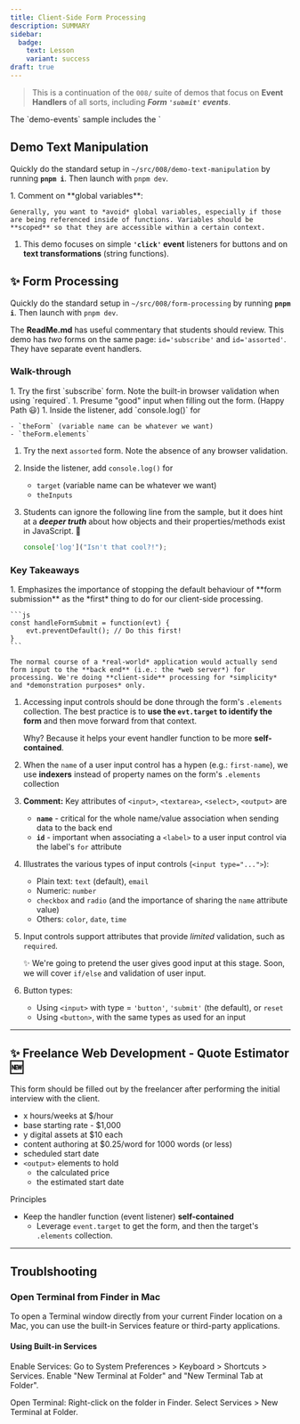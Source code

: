 ```yaml
---
title: Client-Side Form Processing
description: SUMMARY
sidebar:
  badge: 
    text: Lesson
    variant: success
draft: true
---
```



> This is a continuation of the `008/` suite of demos that focus on **Event Handlers** of all sorts, including ***Form `'submit'` events***.

<Aside type="danger" title="Skip `demo-events`">
    The `demo-events` sample includes the `<dialog>` sample, which is **too close to Lab 3**.
</Aside>

## Demo Text Manipulation

Quickly do the standard setup in `~/src/008/demo-text-manipulation` by running **`pnpm i`**. Then launch with `pnpm dev`.

<Steps>
1. Comment on **global variables**:

    Generally, you want to *avoid* global variables, especially if those are being referenced inside of functions. Variables should be **scoped** so that they are accessible within a certain context.
1. This demo focuses on simple **`'click'` event** listeners for buttons and on **text transformations** (string functions).
</Steps>

## ✨ Form Processing

Quickly do the standard setup in `~/src/008/form-processing` by running **`pnpm i`**. Then launch with `pnpm dev`.

The **ReadMe.md** has useful commentary that students should review. This demo has *two* forms on the same page: `id='subscribe'` and `id='assorted'`. They have separate event handlers.

### Walk-through

<Steps>
1. Try the first `subscribe` form. Note the built-in browser validation when using `required`.
1. Presume "good" input when filling out the form. (Happy Path 😃)
1. Inside the listener, add `console.log()` for

    - `theForm` (variable name can be whatever we want)
    - `theForm.elements`
1. Try the next `assorted` form. Note the absence of any browser validation.
1. Inside the listener, add `console.log()` for

    - `target` (variable name can be whatever we want)
    - `theInputs`
1. Students can ignore the following line from the sample, but it does hint at a ***deeper truth*** about how objects and their properties/methods exist in JavaScript. 🤔

    ```js
    console['log']("Isn't that cool?!");
    ```
</Steps>

### Key Takeaways

<Steps>
1. Emphasizes the importance of stopping the default behaviour of **form submission** as the *first* thing to do for our client-side processing.

    ```js
    const handleFormSubmit = function(evt) {
        evt.preventDefault(); // Do this first!
    }
    ```

    The normal course of a *real-world* application would actually send form input to the **back end** (i.e.: the *web server*) for processing. We're doing **client-side** processing for *simplicity* and *demonstration purposes* only.
1. Accessing input controls should be done through the form's `.elements` collection. The best practice is to **use the `evt.target` to identify the form** and then move forward from that context.

    Why? Because it helps your event handler function to be more **self-contained**.
1. When the `name` of a user input control has a hypen (e.g.: `first-name`), we use **indexers** instead of property names on the form's `.elements` collection
1. **Comment:** Key attributes of `<input>`, `<textarea>`, `<select>`, `<output>` are
    - **`name`** - critical for the whole name/value association when sending data to the back end
    - **`id`** - important when associating a `<label>` to a user input control via the label's `for` attribute
1. Illustrates the various types of input controls (`<input type="...">`):

    - Plain text: `text` (default), `email`
    - Numeric: `number`
    - `checkbox` and `radio` (and the importance of sharing the `name` attribute value)
    - Others: `color`, `date`, `time`
1. Input controls support attributes that provide *limited* validation, such as `required`.

    ✨ We're going to pretend the user gives good input at this stage. Soon, we will cover `if/else` and validation of user input.
1. Button types:

    - Using `<input>` with type = `'button'`, `'submit'` (the default), or `reset`
    - Using `<button>`, with the same types as used for an input
</Steps>

----

## ✨ Freelance Web Development - Quote Estimator 🆕

This form should be filled out by the freelancer after performing the initial interview with the client.

- x hours/weeks at $/hour
- base starting rate - $1,000
- y digital assets at $10 each
- content authoring at $0.25/word for 1000 words (or less)
- scheduled start date
- `<output>` elements to hold 
    - the calculated price
    - the estimated start date

Principles

- Keep the handler function (event listener) **self-contained**
    - Leverage `event.target` to get the form, and then the target's `.elements` collection.

----

## Troublshooting

### Open Terminal from Finder in Mac

To open a Terminal window directly from your current Finder location on a Mac, you can use the built-in Services feature or third-party applications.

#### Using Built-in Services

Enable Services: Go to System Preferences > Keyboard > Shortcuts > Services. Enable "New Terminal at Folder" and "New Terminal Tab at Folder".

Open Terminal: Right-click on the folder in Finder. Select Services > New Terminal at Folder.

